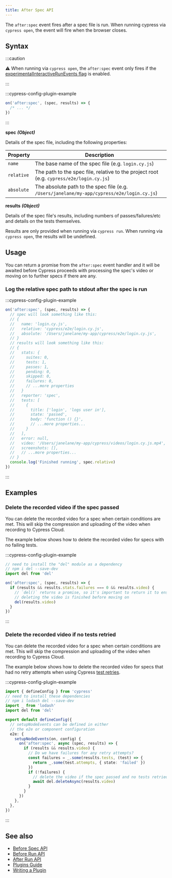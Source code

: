 ```yaml
---
title: After Spec API
---
```


The `after:spec` event fires after a spec file is run. When running cypress via
`cypress open`, the event will fire when the browser closes.

## Syntax

<WarningSetupNodeEvents />

:::caution

⚠️ When running via `cypress open`, the `after:spec` event only fires if the
[experimentalInteractiveRunEvents flag](/guides/references/configuration#Experiments)
is enabled.

:::

:::cypress-config-plugin-example

```js
on('after:spec', (spec, results) => {
  /* ... */
})
```

:::

**<Icon name="angle-right" /> spec** **_(Object)_**

Details of the spec file, including the following properties:

| Property   | Description                                                                                |
| ---------- | ------------------------------------------------------------------------------------------ |
| `name`     | The base name of the spec file (e.g. `login.cy.js`)                                        |
| `relative` | The path to the spec file, relative to the project root (e.g. `cypress/e2e/login.cy.js`)   |
| `absolute` | The absolute path to the spec file (e.g. `/Users/janelane/my-app/cypress/e2e/login.cy.js`) |

**<Icon name="angle-right" /> results** **_(Object)_**

Details of the spec file's results, including numbers of passes/failures/etc and
details on the tests themselves.

Results are only provided when running via `cypress run`. When running via
`cypress open`, the results will be undefined.

## Usage

You can return a promise from the `after:spec` event handler and it will be
awaited before Cypress proceeds with processing the spec's video or moving on to
further specs if there are any.

### Log the relative spec path to stdout after the spec is run

:::cypress-config-plugin-example

```javascript
on('after:spec', (spec, results) => {
  // spec will look something like this:
  // {
  //   name: 'login.cy.js',
  //   relative: 'cypress/e2e/login.cy.js',
  //   absolute: '/Users/janelane/my-app/cypress/e2e/login.cy.js',
  // }
  // results will look something like this:
  // {
  //   stats: {
  //     suites: 0,
  //     tests: 1,
  //     passes: 1,
  //     pending: 0,
  //     skipped: 0,
  //     failures: 0,
  //     // ...more properties
  //   }
  //   reporter: 'spec',
  //   tests: [
  //     {
  //       title: ['login', 'logs user in'],
  //       state: 'passed',
  //       body: 'function () {}',
  //       // ...more properties...
  //     }
  //   ],
  //   error: null,
  //   video: '/Users/janelane/my-app/cypress/videos/login.cy.js.mp4',
  //   screenshots: [],
  //   // ...more properties...
  // }
  console.log('Finished running', spec.relative)
})
```

:::

## Examples

### Delete the recorded video if the spec passed

You can delete the recorded video for a spec when certain conditions are met.
This will skip the compression and uploading of the video when recording to
Cypress Cloud.

The example below shows how to delete the recorded video for specs with no
failing tests.

:::cypress-config-plugin-example

```ts
// need to install the "del" module as a dependency
// npm i del --save-dev
import del from 'del'
```

```ts
on('after:spec', (spec, results) => {
  if (results && results.stats.failures === 0 && results.video) {
    // `del()` returns a promise, so it's important to return it to ensure
    // deleting the video is finished before moving on
    del(results.video)
  }
})
```

:::

### Delete the recorded video if no tests retried

You can delete the recorded video for a spec when certain conditions are met.
This will skip the compression and uploading of the video when recording to
Cypress Cloud.

The example below shows how to delete the recorded video for specs that had no
retry attempts when using Cypress [test retries](/guides/guides/test-retries).

:::cypress-config-plugin-example

```ts
import { defineConfig } from 'cypress'
// need to install these dependencies
// npm i lodash del --save-dev
import _ from 'lodash'
import del from 'del'

export default defineConfig({
  // setupNodeEvents can be defined in either
  // the e2e or component configuration
  e2e: {
    setupNodeEvents(on, config) {
      on('after:spec', async (spec, results) => {
        if (results && results.video) {
          // Do we have failures for any retry attempts?
          const failures = _.some(results.tests, (test) => {
            return _.some(test.attempts, { state: 'failed' })
          })
          if (!failures) {
            // delete the video if the spec passed and no tests retried
            await del.deleteAsync(results.video)
          }
        }
      })
    },
  },
})
```

:::

## See also

- [Before Spec API](/api/plugins/before-spec-api)
- [Before Run API](/api/plugins/before-run-api)
- [After Run API](/api/plugins/after-run-api)
- [Plugins Guide](/guides/tooling/plugins-guide)
- [Writing a Plugin](/api/plugins/writing-a-plugin)
